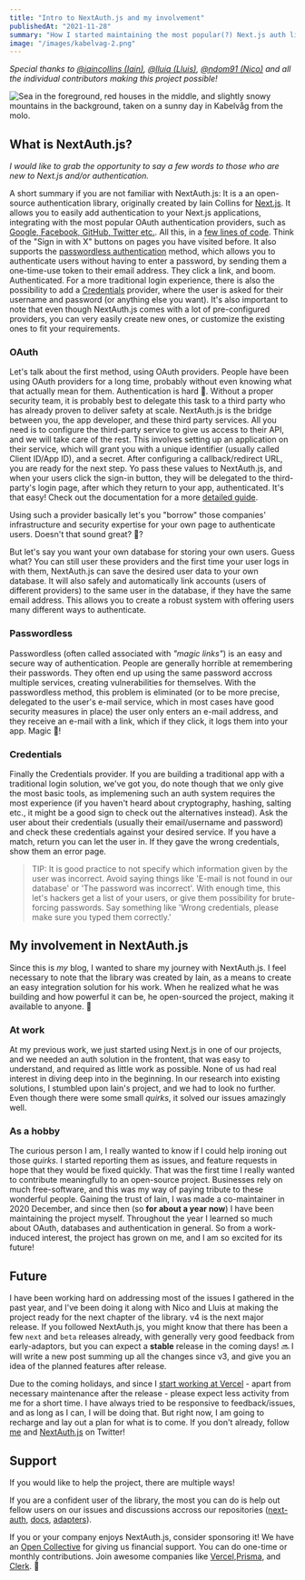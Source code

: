 ```yaml
---
title: "Intro to NextAuth.js and my involvement"
publishedAt: "2021-11-28"
summary: "How I started maintaining the most popular(?) Next.js auth library"
image: "/images/kabelvag-2.png"
---
```


_Special thanks to [@iaincollins (Iain)](https://github.com/iaincollins), [@lluia (Lluis)](https://github.com/lluia), [@ndom91 (Nico)](https://ndo.dev) and all the individual contributors making this project possible!_

<Image
  src="/images/kabelvag-2.png"
  alt="Sea in the foreground, red houses in the middle, and slightly snowy mountains in the background, taken on a sunny day in Kabelvåg from the molo."
  width={1588}
  height={737}
  priority
/>

## What is NextAuth.js?

_I would like to grab the opportunity to say a few words to those who are new to Next.js and/or authentication._

A short summary if you are not familiar with NextAuth.js: It is a an open-source authentication library, originally created by Iain Collins for [Next.js](https://nextjs.org). It allows you to easily add authentication to your Next.js applications, integrating with the most popular OAuth authentication providers, such as [Google, Facebook, GitHub, Twitter etc.](https://next-auth.js.org/configuration/providers/oauth#built-in-providers). All this, in a [few lines of code](https://next-auth.js.org/getting-started/example). Think of the "Sign in with X" buttons on pages you have visited before. It also supports the [passwordless authentication](https://next-auth.js.org/configuration/providers/email) method, which allows you to authenticate users without having to enter a password, by sending them a one-time-use token to their email address. They click a link, and boom. Authenticated. For a more traditional login experience, there is also the possibility to add a [Credentials](https://next-auth.js.org/configuration/providers/credentials) provider, where the user is asked for their username and password (or anything else you want). It's also important to note that even though NextAuth.js comes with a lot of pre-configured providers, you can very easily create new ones, or customize the existing ones to fit your requirements.

### OAuth

Let's talk about the first method, using OAuth providers. People have been using OAuth providers for a long time, probably without even knowing what that actually mean for them. Authentication is hard <Emoji label="hot face">🥵</Emoji>. Without a proper security team, it is probably best to delegate this task to a third party who has already proven to deliver safety at scale. NextAuth.js is the bridge between you, the app developer, and these third party services. All you need is to configure the third-party service to give us access to their API, and we will take care of the rest. This involves setting up an application on their service, which will grant you with a unique identifier (usually called Client ID/App ID), and a secret. After configuring a callback/redirect URL, you are ready for the next step. Yo pass these values to NextAuth.js, and when your users click the sign-in button, they will be delegated to the third-party's login page, after which they return to your app, authenticated. It's that easy! Check out the documentation for a more [detailed guide](https://next-auth.js.org/configuration/providers/oauth).

Using such a provider basically let's you "borrow" those companies' infrastructure and security expertise for your own page to authenticate users. Doesn't that sound great? <Emoji label="star struck">🤩</Emoji>?

But let's say you want your own database for storing your own users. Guess what? You can still user these providers and the first time your user logs in with them, NextAuth.js can save the desired user data to your own database. It will also safely and automatically link accounts (users of different providers) to the same user in the database, if they have the same email address. This allows you to create a robust system with offering users many different ways to authenticate.

### Passwordless

Passwordless (often called associated with _"magic links"_) is an easy and secure way of authentication. People are generally horrible at remembering their passwords. They often end up using the same password accross multiple services, creating vulnerabilities for themselves. With the passwordless method, this problem is eliminated (or to be more precise, delegated to the user's e-mail service, which in most cases have good security measures in place) the user only enters an e-mail address, and they receive an e-mail with a link, which if they click, it logs them into your app. Magic <Emoji label="rainbow">🌈</Emoji>!

### Credentials

Finally the Credentials provider. If you are building a traditional app with a traditional login solution, we've got you, do note though that we only give the most basic tools, as implemening such an auth system requires the most experience (if you haven't heard about cryptography, hashing, salting etc., it might be a good sign to check out the alternatives instead). Ask the user about their credentials (usually their email/username and password) and check these credentials against your desired service. If you have a match, return you can let the user in. If they gave the wrong credentials, show them an error page.

> TIP: It is good practice to not specify which information given by the user was incorrect. Avoid saying things like 'E-mail is not found in our database' or 'The password was incorrect'. With enough time, this let's hackers get a list of your users, or give them possibility for brute-forcing passwords. Say something like 'Wrong credentials, please make sure you typed them correctly.'

## My involvement in NextAuth.js

Since this is _my_ blog, I wanted to share my journey with NextAuth.js. I feel necessary to note that the library was created by Iain, as a means to create an easy integration solution for his work. When he realized what he was building and how powerful it can be, he open-sourced the project, making it available to anyone. <Emoji label="green heart">💚</Emoji>

### At work

At my previous work, we just started using Next.js in one of our projects, and we needed an auth solution in the frontent, that was easy to understand, and required as little work as possible. None of us had real interest in diving deep into in the beginning. In our research into existing solutions, I stumbled upon Iain's project, and we had to look no further. Even though there were some small _quirks_, it solved our issues amazingly well.

### As a hobby

The curious person I am, I really wanted to know if I could help ironing out those _quirks_. I started reporting them as issues, and feature requests in hope that they would be fixed quickly. That was the first time I really wanted to contribute meaningfully to an open-source project. Businesses rely on much free-software, and this was my way of paying tribute to these wonderful people. Gaining the trust of Iain, I was made a co-maintainer in 2020 December, and since then (so **for about a year now**) I have been maintaining the project myself. Throughout the year I learned so much about OAuth, databases and authentication in general. So from a work-induced interest, the project has grown on me, and I am so excited for its future!

## Future

I have been working hard on addressing most of the issues I gathered in the past year, and I've been doing it along with Nico and Lluis at making the project ready for the next chapter of the library. v4 is the next major release. If you followed NextAuth.js, you might know that there has been a few `next` and `beta` releases already, with generally very good feedback from early-adaptors, but you can expect a **stable** release in the coming days! <Emoji label="soon">🔜</Emoji> I will write a new post summing up all the changes since v3, and give you an idea of the planned features after release.

Due to the coming holidays, and since I [start working at Vercel](https://balazsorban.com/blog/hello-world#hello-vercel) - apart from necessary maintenance after the release - please expect less activity from me for a short time. I have always tried to be responsive to feedback/issues, and as long as I can, I will be doing that. But right now, I am going to recharge and lay out a plan for what is to come. If you don't already, follow [me](https://twitter.com/balazsorban44) and [NextAuth.js](https://twitter.com/nextauthjs) on Twitter!

## Support

If you would like to help the project, there are multiple ways!

If you are a confident user of the library, the most you can do is help out fellow users on our issues and discussions accross our repositories ([next-auth](https://github.com/nextauthjs/next-auth), [docs](https://github.com/nextauthjs/docs), [adapters](https://github.com/nextauthjs/adapters)).

If you or your company enjoys NextAuth.js, consider sponsoring it! We have an [Open Collective](https://opencollective.com/nextauth) for giving us financial support. You can do one-time or monthly contributions. Join awesome companies like [Vercel](https://vercel.com),[Prisma](https://www.prisma.io), and [Clerk](https://clerk.dev). <Emoji label="raising hands">🙌</Emoji>
